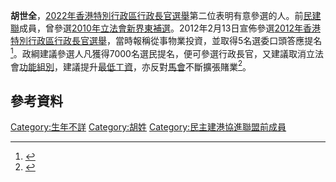 '''胡世全'''，[[2022年香港特別行政區行政長官選舉|2022年香港特別行政區行政長官選舉]]第二位表明有意參選的人。前[[民主建港協進聯盟|民建聯]]成員，曾參選[[2010年香港立法會地方選區補選|2010年立法會新界東補選]]。2012年2月13日宣佈參選[[2012年香港特別行政區行政長官選舉#曾有意參選人士|2012年香港特別行政區行政長官選舉]]，當時報稱從事物業投資，並取得5名選委口頭答應提名<ref>{{Cite news|url=http://news.on.cc/cnt/news/20120213/bkn-20120213115429460-0213_00822_001.html|title=胡世全宣布參選特首|publisher=on.cc東方互動|date=2012-02-13|language=zh-hant|accessdate=2012-02-16|archive-date=2012-02-16|archive-url=https://web.archive.org/web/20120216002843/http://news.on.cc/cnt/news/20120213/bkn-20120213115429460-0213_00822_001.html|dead-url=no}}</ref>。政綱建議參選人凡獲得7000名選民提名，便可參選行政長官，又建議取消立法會[[功能組別|功能組別]]，建議提升[[最低工資|最低工資]]，亦反對[[香港赛马会|馬會]]不斷擴張賭業<ref>{{Cite news|url=http://hk.news.yahoo.com/%E5%89%8D%E6%B0%91%E5%BB%BA%E8%81%AF%E9%BB%A8%E5%93%A1%E8%83%A1%E4%B8%96%E5%85%A8%E5%8F%83%E9%81%B8%E7%89%B9%E9%A6%96-031400013.html|title=前民建聯黨員胡世全參選特首|publisher=Yahoo新聞|date=2012-02-13|language=zh-hant|accessdate=2012-02-16|archive-date=2012-03-29|archive-url=https://www.webcitation.org/66WHsKMya?url=http://hk.news.yahoo.com/%E5%89%8D%E6%B0%91%E5%BB%BA%E8%81%AF%E9%BB%A8%E5%93%A1%E8%83%A1%E4%B8%96%E5%85%A8%E5%8F%83%E9%81%B8%E7%89%B9%E9%A6%96-031400013.html|dead-url=no}}</ref>。

== 參考資料 ==
{{reflist}}

[[Category:生年不詳|Category:生年不詳]]
[[Category:胡姓|Category:胡姓]]
[[Category:民主建港協進聯盟前成員|Category:民主建港協進聯盟前成員]]